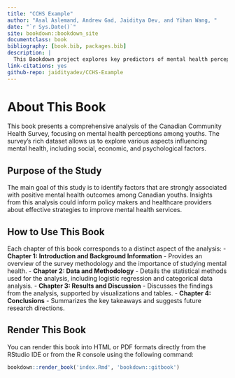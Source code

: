 ```yaml
--- 
title: "CCHS Example"
author: "Asal Aslemand, Andrew Gad, Jaiditya Dev, and Yihan Wang, "
date: "`r Sys.Date()`"
site: bookdown::bookdown_site
documentclass: book
bibliography: [book.bib, packages.bib]
description: |
  This Bookdown project explores key predictors of mental health perceptions among Canadian youths using data from the Canadian Community Health Survey. The analysis focuses on demographic factors, social behaviors, and educational outcomes.
link-citations: yes
github-repo: jaidityadev/CCHS-Example
---
```


# About This Book

This book presents a comprehensive analysis of the Canadian Community Health Survey, focusing on mental health perceptions among youths. The survey's rich dataset allows us to explore various aspects influencing mental health, including social, economic, and psychological factors.

## Purpose of the Study

The main goal of this study is to identify factors that are strongly associated with positive mental health outcomes among Canadian youths. Insights from this analysis could inform policy makers and healthcare providers about effective strategies to improve mental health services.

## How to Use This Book

Each chapter of this book corresponds to a distinct aspect of the analysis:
- **Chapter 1: Introduction and Background Information** - Provides an overview of the survey methodology and the importance of studying mental health.
- **Chapter 2: Data and Methodology** - Details the statistical methods used for the analysis, including logistic regression and categorical data analysis.
- **Chapter 3: Results and Discussion** - Discusses the findings from the analysis, supported by visualizations and tables.
- **Chapter 4: Conclusions** - Summarizes the key takeaways and suggests future research directions.

## Render This Book

You can render this book into HTML or PDF formats directly from the RStudio IDE or from the R console using the following command:

```r
bookdown::render_book('index.Rmd', 'bookdown::gitbook')
```

<!--chapter:end:index.Rmd-->
